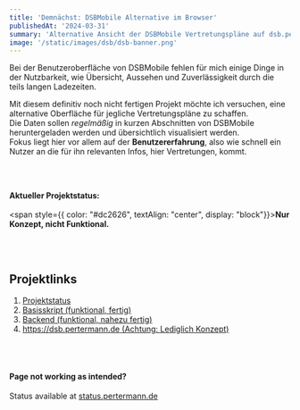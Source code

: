 ```yaml
---
title: 'Demnächst: DSBMobile Alternative im Browser'
publishedAt: '2024-03-31'
summary: 'Alternative Ansicht der DSBMobile Vertretungspläne auf dsb.pertermann.de'
image: '/static/images/dsb/dsb-banner.png'
---
```


Bei der Benutzeroberfläche von DSBMobile fehlen für mich einige Dinge in der Nutzbarkeit, wie Übersicht, Aussehen und Zuverlässigkeit durch die teils langen Ladezeiten.

Mit diesem definitiv noch nicht fertigen Projekt möchte ich versuchen, eine alternative Oberfläche für jegliche Vertretungspläne zu schaffen. \
Die Daten sollen _regelmäßig_ in kurzen Abschnitten von DSBMobile heruntergeladen werden und übersichtlich visualisiert werden. \
Fokus liegt hier vor allem auf der **Benutzererfahrung**, also wie schnell ein Nutzer an die für ihn relevanten Infos, hier Vertretungen, kommt.

<br></br>

**Aktueller Projektstatus:**
<br></br>
<span style={{ color: "#dc2626", textAlign: "center", display: "block"}}><b>Nur Konzept, nicht Funktional.</b></span>

<br></br>

## Projektlinks

1. [Projektstatus](https://github.com/users/PrtmPhlp/projects/3/views/1)
2. [Basisskript (funktional, fertig)](https://github.com/PrtmPhlp/DSBMobile/blob/master/scraper.py)
3. [Backend (funktional, nahezu fertig)](https://github.com/PrtmPhlp/DSBMobile/)
4. [https://dsb.pertermann.de (Achtung: Lediglich Konzept)](https://dsb.pertermann.de)

<br></br>

#### Page not working as intended?
Status available at [status.pertermann.de](https://status.pertermann.de)
